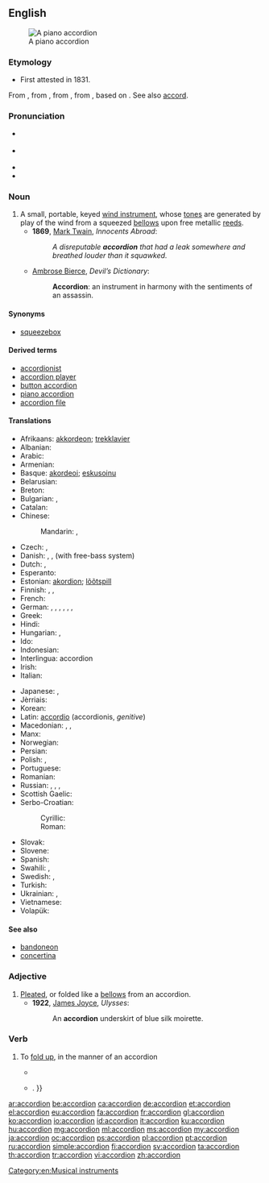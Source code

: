 ==English==
{{wikipedia}}
[[Image:Fisarmonica_nera_a_piano.png|thumb|right|A piano accordion]]

===Etymology===
* First attested in 1831.
From {{etyl|de|en}} {{term|lang=de|Akkordion}}, from {{term|Akkord||harmony|lang=de}}, from {{etyl|fr|en}} {{term|accord|lang=fr}}, from {{etyl|fro|en}} {{term|acorder|lang=fro}}, based on {{etyl|it|en}} {{term|lang=it|accordare||to tune}}. See also [[accord]].

===Pronunciation===
* {{a|RP}} {{IPA|/əˈkɔ(ɹ).di.ˌən/}}
* {{a|US}} {{IPA|/ə.ˈkɔɹ.di.ən/}}
* {{audio|en-us-accordion.ogg|Audio (US)}}
* {{hyphenation|ac|cord|i|on|lang=en}}

===Noun===
{{en-noun}}

# A small, portable, keyed [[wind instrument]], whose [[tone]]s are generated by play of the wind from a squeezed [[bellows]] upon free metallic [[reed]]s.
#* '''1869''', [[w:Mark Twain|Mark Twain]], ''Innocents Abroad'':
#*: ''A disreputable '''accordion''' that had a leak somewhere and breathed louder than it squawked.''
#* [[w:Ambrose Bierce|Ambrose Bierce]], ''Devil’s Dictionary'':
#*: '''Accordion''': an instrument in harmony with the sentiments of an assassin.

====Synonyms====
* [[squeezebox]]

====Derived terms====
* [[accordionist]]
* [[accordion player]]
* [[button accordion]]
* [[piano accordion]]
* [[accordion file]]

====Translations====
{{trans-top|A small, portable, keyed wind instrument}}
* Afrikaans: [[akkordeon]]; [[trekklavier]]
* Albanian: {{t|sq|fizarmonikë|f}}
* Arabic: {{t|ar|أكورديون|m|tr=ʾakurdiyūn|sc=Arab}}
* Armenian: {{t|hy|ակորդեոն|tr=akordeon}}
* Basque: [[akordeoi]]; [[eskusoinu]]
* Belarusian: {{t|be|акардэон|m|tr=akardeón|sc=Cyrl}}
* Breton: {{t|br|akordeon|m}}
* Bulgarian: {{t|bg|хармоника|f|tr=harmónika}}, {{t+|bg|акордеон|m|tr=akordeón}}
* Catalan: {{t|ca|acordió|m}}
* Chinese:
*: Mandarin: {{t|cmn|手風琴|sc=Hani}}, {{t+|cmn|手风琴|tr=shǒufēngqín|sc=Hani}}
* Czech: {{t|cs|akordeon}}, {{t|cs|harmonika}}
* Danish: {{t|da|trækharmonika}}, {{t+|da|harmonika}}, {{t+|da|akkordeon}} (with free-bass system)
* Dutch: {{t+|nl|accordeon|n}}, {{t+|nl|harmonica|m}}
* Esperanto: {{t|eo|akordiono}}
* Estonian: [[akordion]]; [[lõõtspill]]
* Finnish: {{t+|fi|harmonikka}}, {{t+|fi|haitari}}, {{t+|fi|hanuri}}
* French: {{t+|fr|accordéon|m}}
* German: {{t+|de|Akkordeon|n}}, {{t+|de|Ziehharmonika|f}}, {{t|de|Handharmonika|f}}, {{t|de|Handorgel|f}}, {{qualifier|regional}} {{t|de|Quetsche|f}}, {{qualifier|slangy, humorous}} {{t+|de|Quetschkommode|f}}, {{t+|de|Schifferklavier|n}}
* Greek: {{t+|el|ακορντεόν|n|tr=akordeón}}
* Hindi: {{t|hi|अकॉर्डियन|tr=akorḍiyan|sc=Deva}}
* Hungarian: {{t+|hu|harmonika}}, {{t+|hu|tangóharmonika}}
* Ido: {{t+|io|akordeono}}
* Indonesian: {{t+|id|akordeon}}
* Interlingua: accordion
* Irish: {{t|ga|cairdín|m}}
* Italian: {{t+|it|fisarmonica|f}}
{{trans-mid}}
* Japanese: {{t|ja|アコーデオン|tr=akōdeon|sc=Jpan}}, {{t+|ja|手風琴|tr=てふうきん, tefūkin|sc=Jpan}}
* Jèrriais: {{t|roa-jer|accordéon|m}}
* Korean: {{t+|ko|아코디언|tr=akodieon|sc=Kore}}
* Latin: [[accordio]] {{g|f}} (accordionis, ''genitive'')
* Macedonian: {{t|mk|армоника|f|tr=armónika}}, {{t|mk|хармоника|f|tr=harmónika}}, {{t|mk|акордеон|tr=akordeón}}
* Manx: {{t|gv|coardeen|m}}
* Norwegian: {{t|no|trekkspill}}
* Persian: {{t+|fa|آکوردئون|tr=âkordi'on|sc=fa-Arab}}
* Polish: {{t+|pl|akordeon|m}}, {{t|pl|harmonia ręczna|f}}
* Portuguese: {{t+|pt|acordeão}}
* Romanian: {{t+|ro|acordeon|n}}
* Russian: {{t+|ru|гармоника|f|tr=garmónika}}, {{t+|ru|гармонь|f|tr=garmón’}}, {{t+|ru|аккордеон|m|sc=Cyrl|tr=akkordeón}}, {{t+|ru|баян|m|tr=baján}}
* Scottish Gaelic: {{t|gd|bogsa-ciùil|m}}
* Serbo-Croatian:
*: Cyrillic: {{t|sh|хармоника|f}}
*: Roman: {{t|sh|harmonika|f}}
* Slovak: {{t|sk|harmonika|f}}
* Slovene: {{t+|sl|harmonika|f}}
* Spanish: {{t+|es|acordeón|m}}
* Swahili: {{t|sw|kodiani}}, {{t+|sw|harimuni}}
* Swedish: {{t+|sv|dragspel|n}}, {{t+|sv|ackordeon}}
* Turkish: {{t+|tr|akordiyon}}
* Ukrainian: {{t+|uk|акордеон|m|tr=akordeón}}, {{t+|uk|гармонія|f|tr=harmónija}}
* Vietnamese: {{t+|vi|phong cầm}}
* Volapük: {{t|vo|tiraharmonöm}}
{{trans-bottom}}

====See also====
* [[bandoneon]]
* [[concertina]]

===Adjective===
{{rfd}}
{{en-adj|-}}

# [[pleat|Pleated]], or folded like a [[bellows]] from an accordion.
#* '''1922''', [[w:James Joyce|James Joyce]], ''Ulysses'':
#*: An '''accordion''' underskirt of blue silk moirette.

===Verb===
{{en-verb}}

# {{context|transitive|intransitive|lang=en}} To [[fold up]], in the manner of an accordion
#* {{quote-news|year=2000|date=December 29|author=Charles Dickinson|title=Qi|work=Chicago Reader|url=https://securesite.chireader.com/cgi-bin/Archive/abridged2.bat?path=2000/001229/QI
|passage=Still in reverse, she goosed the gas and '''accordioned''' the running board a fraction of an inch more. }}
#* {{quote-book|year=2005|author=[[w:Cory Doctorow|Cory Doctorow]]|title=Someone Comes to Town, Someone Leaves Town|chapter=|edition=|url=http://www.gutenberg.org/etext/18224
|passage=It '''accordioned''' down and he tugged the shirt around it so that it came free{{...|, and then he slid the front of the shirt down over her breasts, painfully aware of his erection as the fabric rustled down over her rounded belly}}. }}

[[Category:en:Musical instruments]]

[[ar:accordion]]
[[be:accordion]]
[[ca:accordion]]
[[de:accordion]]
[[et:accordion]]
[[el:accordion]]
[[eu:accordion]]
[[fa:accordion]]
[[fr:accordion]]
[[gl:accordion]]
[[ko:accordion]]
[[io:accordion]]
[[id:accordion]]
[[it:accordion]]
[[ku:accordion]]
[[hu:accordion]]
[[mg:accordion]]
[[ml:accordion]]
[[ms:accordion]]
[[my:accordion]]
[[ja:accordion]]
[[oc:accordion]]
[[ps:accordion]]
[[pl:accordion]]
[[pt:accordion]]
[[ru:accordion]]
[[simple:accordion]]
[[fi:accordion]]
[[sv:accordion]]
[[ta:accordion]]
[[th:accordion]]
[[tr:accordion]]
[[vi:accordion]]
[[zh:accordion]]